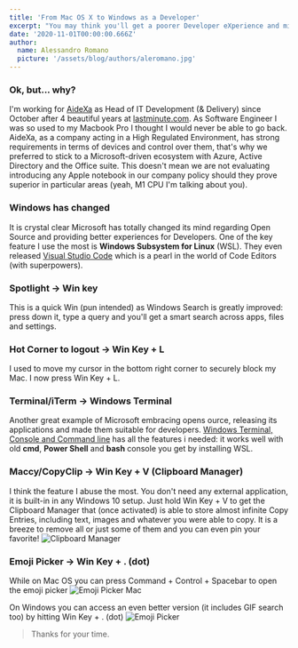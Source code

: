 ```yaml
---
title: 'From Mac OS X to Windows as a Developer'
excerpt: "You may think you'll get a poorer Developer eXperience and miss a lot of feature you take for granted. I can show you how I migrated to good ol' Windows without loosing my head."
date: '2020-11-01T00:00:00.666Z'
author:
  name: Alessandro Romano
  picture: '/assets/blog/authors/aleromano.jpg'
---
```


### Ok, but... why?

I'm working for [AideXa](https://www.aidexa.it) as Head of IT Development (& Delivery) since October after 4 beautiful years at [lastminute.com](https://lastminute.com). As Software Engineer I was so used to my Macbook Pro I thought I would never be able to go back.
AideXa, as a company acting in a High Regulated Environment, has strong requirements in terms of devices and control over them, that's why we preferred to stick to a Microsoft-driven ecosystem with Azure, Active Directory and the Office suite.
This doesn't mean we are not evaluating introducing any Apple notebook in our company policy should they prove superior in particular areas (yeah, M1 CPU I'm talking about you).

### Windows has changed

It is crystal clear Microsoft has totally changed its mind regarding Open Source and providing better experiences for Developers. One of the key feature I use the most is **Windows Subsystem for Linux** (WSL). They even released [Visual Studio Code](https://code.visualstudio.com/) which is a pearl in the world of Code Editors (with superpowers).

### Spotlight -> Win key

This is a quick Win (pun intended) as Windows Search is greatly improved: press down it, type a query and you'll get a smart search across apps, files and settings.

### Hot Corner to logout -> Win Key + L

I used to move my cursor in the bottom right corner to securely block my Mac. I now press Win Key + L.

### Terminal/iTerm -> Windows Terminal

Another great example of Microsoft embracing opens ource, releasing its applications and made them suitable for developers.
[Windows Terminal, Console and Command line](https://github.com/microsoft/terminal) has all the features i needed: it works well with old **cmd**, **Power Shell** and **bash** console you get by installing WSL.

### Maccy/CopyClip -> Win Key + V (Clipboard Manager)

I think the feature I abuse the most. You don't need any external application, it is built-in in any Windows 10 setup.
Just hold Win Key + V to get the Clipboard Manager that (once activated) is able to store almost infinite Copy Entries, including text, images and whatever you were able to copy.
It is a breeze to remove all or just some of them and you can even pin your favorite!
![Clipboard Manager](/assets/blog/0-mac-to-win10/clipboard-manager.png)

### Emoji Picker -> Win Key + . (dot)

While on Mac OS you can press Command + Control + Spacebar to open the emoji picker
![Emoji Picker Mac](/assets/blog/0-mac-to-win10/emojiPickerMac.png)

On Windows you can access an even better version (it includes GIF search too) by hitting Win Key + . (dot)
![Emoji Picker](/assets/blog/0-mac-to-win10/emojiPicker.jpg)

> Thanks for your time.
